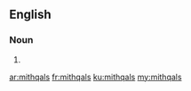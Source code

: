 ==English==

===Noun===
{{head|en|plural}}

# {{plural of|mithqal|lang=en}}

[[ar:mithqals]]
[[fr:mithqals]]
[[ku:mithqals]]
[[my:mithqals]]